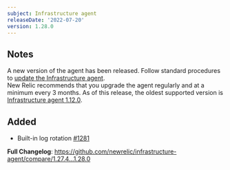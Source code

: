 ```yaml
---
subject: Infrastructure agent
releaseDate: '2022-07-20'
version: 1.28.0
---
```


## Notes
A new version of the agent has been released. Follow standard procedures to [update the Infrastructure agent](https://docs.newrelic.com/docs/infrastructure/install-configure-manage-infrastructure/update-or-uninstall/update-infrastructure-agent).  
New Relic recommends that you upgrade the agent regularly and at a minimum every 3 months. As of this release, the oldest supported version is [Infrastructure agent 1.12.0](https://docs.newrelic.com/docs/release-notes/infrastructure-release-notes/infrastructure-agent-release-notes/new-relic-infrastructure-agent-1120).

## Added
* Built-in log rotation [#1281](https://github.com/newrelic/infrastructure-agent/pull/1281)



**Full Changelog**: https://github.com/newrelic/infrastructure-agent/compare/1.27.4...1.28.0
